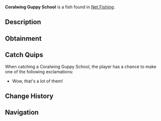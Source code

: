 {{FishInfobox
|image          = Coralwing Guppy School.png
|rarity         = Rare
|sea            = Second Sea
|location       = [[Net Fishing]]
|sublocation    = 
|sources        = Fishing Net
|radar_location = 
|xp             = 1800
|weather        = Clear
|time           = Day
|season         = Summer, Autumn
|bait           = 
|base_weight    = 58
|base_value     = 2500
|weight_range   = 40
|base_chance    = 30
|base_resil     = 35
}}
'''Coralwing Guppy School''' is a {{Rarity|Rare}} fish found in [[Net Fishing]].

== Description ==
{{Description|A school of awesome fish!|Bestiary Entry}}

== Obtainment ==
{{Description|Caught in oceans using a net.|Bestiary Hint}}

== Catch Quips ==
When catching a Coralwing Guppy School, the player has a chance to make one of the following exclamations:
* Wow, that's a lot of them!

== Change History ==
{{Change History|{{subst:Current Version}}}}

== Navigation ==
{{Fish Navbox|Net Fishing}}